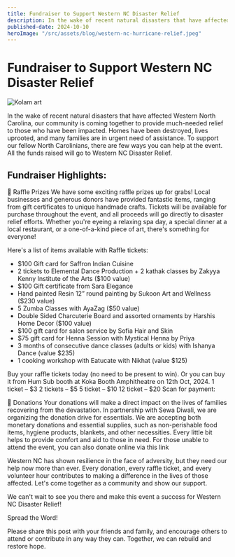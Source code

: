 ```yaml
---
title: Fundraiser to Support Western NC Disaster Relief
description: In the wake of recent natural disasters that have affected Western North Carolina, our community is coming together to provide much-needed relief to those who have been impacted.
published-date: 2024-10-10
heroImage: "/src/assets/blog/western-nc-hurricane-relief.jpeg"
---
```

# Fundraiser to Support Western NC Disaster Relief
![Kolam art](/assets/blog/western-nc-hurricane-relief.jpeg)

In the wake of recent natural disasters that have affected Western North Carolina, our community is coming together to provide much-needed relief to those who have been impacted. Homes have been destroyed, lives uprooted, and many families are in urgent need of assistance. To support our fellow North Carolinians, there are few ways you can help at the event.  All the funds raised will go to Western NC Disaster Relief.

## Fundraiser Highlights:

🌟 Raffle Prizes
We have some exciting raffle prizes up for grabs! Local businesses and generous donors have provided fantastic items, ranging from gift certificates to unique handmade crafts. Tickets will be available for purchase throughout the event, and all proceeds will go directly to disaster relief efforts. Whether you're eyeing a relaxing spa day, a special dinner at a local restaurant, or a one-of-a-kind piece of art, there's something for everyone!

Here's a list of items available with Raffle tickets:

- $100 Gift card for Saffron Indian Cuisine
- 2 tickets to Elemental Dance Production + 2 kathak classes by Zakyya Kenny Institute of the Arts ($100 value)
- $100 Gift certificate from Sara Elegance
- Hand painted Resin 12” round painting by Sukoon Art and Wellness ($230 value)
- 5 Zumba Classes with AyaZag ($50 value)
- Double Sided Charcuterie Board and assorted ornaments by Harshis Home Decor ($100 value)
- $100 gift card for salon service by Sofia Hair and Skin
- $75 gift card for Henna Session with Mystical Henna by Priya
- 3 months of consecutive dance classes (adults or kids) with Ishanya Dance (value $235)
- 1 cooking workshop with Eatucate with Nikhat (value $125)

Buy your raffle tickets today (no need to be present to win). Or you can buy it from Hum Sub booth at Koka Booth Amphitheatre on 12th Oct, 2024.
1 ticket – $3
2 tickets – $5
5 ticket – $10
12 ticket – $20
Scan for payment:


🎁 Donations
Your donations will make a direct impact on the lives of families recovering from the devastation.  In partnership with Sewa Diwali, we are organizing the donation drive for essentials.  We are accepting both monetary donations and essential supplies, such as non-perishable food items, hygiene products, blankets, and other necessities. Every little bit helps to provide comfort and aid to those in need. For those unable to attend the event, you can also donate online via this link

Western NC has shown resilience in the face of adversity, but they need our help now more than ever. Every donation, every raffle ticket, and every volunteer hour contributes to making a difference in the lives of those affected. Let's come together as a community and show our support.

We can't wait to see you there and make this event a success for Western NC Disaster Relief!

Spread the Word!

Please share this post with your friends and family, and encourage others to attend or contribute in any way they can. Together, we can rebuild and restore hope.